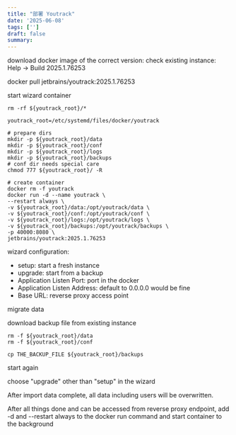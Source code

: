 ```yaml
---
title: "部署 Youtrack"
date: '2025-06-08'
tags: ['']
draft: false
summary:
---
```


download docker image of the correct version: check existing instance: Help -> Build 2025.1.76253

docker pull jetbrains/youtrack:2025.1.76253

start wizard container

```
rm -rf ${youtrack_root}/*

youtrack_root=/etc/systemd/files/docker/youtrack

# prepare dirs
mkdir -p ${youtrack_root}/data
mkdir -p ${youtrack_root}/conf
mkdir -p ${youtrack_root}/logs
mkdir -p ${youtrack_root}/backups
# conf dir needs special care
chmod 777 ${youtrack_root}/ -R

# create container
docker rm -f youtrack
docker run -d --name youtrack \
--restart always \
-v ${youtrack_root}/data:/opt/youtrack/data \
-v ${youtrack_root}/conf:/opt/youtrack/conf \
-v ${youtrack_root}/logs:/opt/youtrack/logs \
-v ${youtrack_root}/backups:/opt/youtrack/backups \
-p 40000:8080 \
jetbrains/youtrack:2025.1.76253
```

wizard configuration:

- setup: start a fresh instance
- upgrade: start from a backup
- Application Listen Port: port in the docker
- Application Listen Address: default to 0.0.0.0 would be fine
- Base URL: reverse proxy access point

migrate data

download backup file from existing instance

```
rm -f ${youtrack_root}/data
rm -f ${youtrack_root}/conf

cp THE_BACKUP_FILE ${youtrack_root}/backups
```

start again

choose "upgrade" other than "setup" in the wizard

After import data complete, all data including users will be overwritten.

After all things done and can be accessed from reverse proxy endpoint, add -d and --restart always to the docker run command and start container to the background
